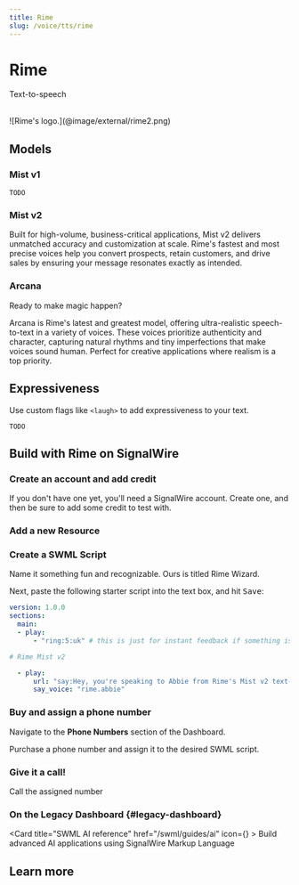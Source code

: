 ```yaml
---
title: Rime
slug: /voice/tts/rime
---
```


# Rime

<Subtitle>Text-to-speech</Subtitle><br/><br/>


<Frame>
    ![Rime's logo.](@image/external/rime2.png)
</Frame>

## Models

### Mist v1

`TODO`

### Mist v2

Built for high-volume, business-critical applications, Mist v2 delivers unmatched accuracy and customization at scale. 
Rime's fastest and most precise voices help you convert prospects, retain customers, and drive sales by ensuring your message resonates exactly as intended.

### Arcana

Ready to make magic happen?

Arcana is Rime's latest and greatest model, offering ultra-realistic speech-to-text in a variety of voices.
These voices prioritize authenticity and character, capturing natural rhythms and tiny imperfections that make voices sound human.
Perfect for creative applications where realism is a top priority.

## Expressiveness

Use custom flags like `<laugh>` to add expressiveness to your text.

`TODO`

## Build with Rime on SignalWire

<Steps>

### Create an account and add credit

If you don't have one yet, you'll need a SignalWire account.
Create one, and then be sure to add some credit to test with.

### Add a new Resource

<AddResource/>

### Create a SWML Script

Name it something fun and recognizable.
Ours is titled Rime Wizard.

Next, paste the following starter script into the text box, and hit <kbd>Save</kbd>:

```yaml andJson
version: 1.0.0
sections:
  main:
  - play: 
      - "ring:5:uk" # this is just for instant feedback if something is breaking the script

# Rime Mist v2

  - play:
      url: "say:Hey, you're speaking to Abbie from Rime's Mist v2 text-to-speech model. Nice to meet you!"
      say_voice: "rime.abbie"
```

### Buy and assign a phone number

Navigate to the **Phone Numbers** section of the Dashboard.

Purchase a phone number and assign it to the desired SWML script.

### Give it a call!

Call the assigned number

</Steps>

### On the Legacy Dashboard {#legacy-dashboard}

<CardGroup>

   <Card
        title="SWML AI reference"
        href="/swml/guides/ai"
        icon={<LiaCodeSolid />}
    >
        Build advanced AI applications using SignalWire Markup Language
    </Card>

</CardGroup>

## Learn more

<CardGroup>


</CardGroup>